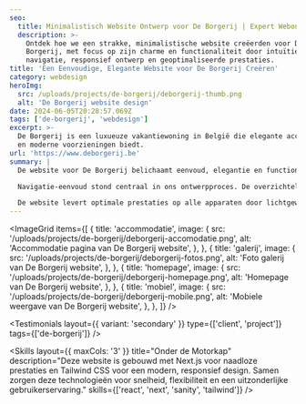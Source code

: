 ```yaml
---
seo:
  title: Minimalistisch Website Ontwerp voor De Borgerij | Expert Webontwikkeling
  description: >-
    Ontdek hoe we een strakke, minimalistische website creëerden voor De
    Borgerij, met focus op zijn charme en functionaliteit door intuïtieve
    navigatie, responsief ontwerp en geoptimaliseerde prestaties.
title: 'Een Eenvoudige, Elegante Website voor De Borgerij Creëren'
category: webdesign
heroImg:
  src: /uploads/projects/de-borgerij/deborgerij-thumb.png
  alt: 'De Borgerij website design'
date: 2024-06-05T20:28:57.069Z
tags: ['de-borgerij', 'webdesign']
excerpt: >-
  De Borgerij is een luxueuze vakantiewoning in België die elegante accommodatie
  en moderne voorzieningen biedt.
url: 'https://www.deborgerij.be'
summary: |
  De website voor De Borgerij belichaamt eenvoud, elegantie en functionaliteit. Door een minimalistische ontwerpbenadering kunnen bezoekers zich concentreren op wat het belangrijkst is - de unieke kenmerken van het vakantiehuis en de natuurlijke schoonheid van de Getevallei. Strakke lijnen, gedempte kleuren en doordacht gebruik van witruimte creëren een serene digitale ervaring die de verfijnde sfeer van het pand weerspiegelt.

  Navigatie-eenvoud stond centraal in ons ontwerpproces. De overzichtelijke layout en intuïtieve menu's leiden gebruikers moeiteloos naar belangrijke informatie over accommodatie en voorzieningen. Hoogwaardige beelden tonen de schoonheid van het pand, terwijl strategische call-to-action knoppen zorgen voor soepele boekingsprocessen.

  De website levert optimale prestaties op alle apparaten door lichtgewicht code en responsief ontwerp. Snelle laadtijden en gemakkelijke toegang tot informatie verbeteren de gebruikerservaring, wat De Borgerij's toewijding aan ingetogen luxe weerspiegelt door doordacht digitaal ontwerp.
---
```


<ImageGrid
	items={[
		{
			title: 'accommodatie',
			image: {
				src: '/uploads/projects/de-borgerij/deborgerij-accomodatie.png',
				alt: 'Accommodatie pagina van De Borgerij website',
			},
		},
		{
			title: 'galerij',
			image: {
				src: '/uploads/projects/de-borgerij/deborgerij-fotos.png',
				alt: 'Foto galerij van De Borgerij website',
			},
		},
		{
			title: 'homepage',
			image: {
				src: '/uploads/projects/de-borgerij/deborgerij-homepage.png',
				alt: 'Homepage van De Borgerij website',
			},
		},
		{
			title: 'mobiel',
			image: {
				src: '/uploads/projects/de-borgerij/deborgerij-mobile.png',
				alt: 'Mobiele weergave van De Borgerij website',
			},
		},
	]}
/>

<Testimonials
	layout={{ variant: 'secondary' }}
	type={['client', 'project']}
	tags={['de-borgerij']}
/>

<Skills
	layout={{ maxCols: '3' }}
	title="Onder de Motorkap"
	description="Deze website is gebouwd met Next.js voor naadloze prestaties en Tailwind CSS voor een modern, responsief design. Samen zorgen deze technologieën voor snelheid, flexibiliteit en een uitzonderlijke gebruikerservaring."
	skills={['react', 'next', 'sanity', 'tailwind']}
/>
